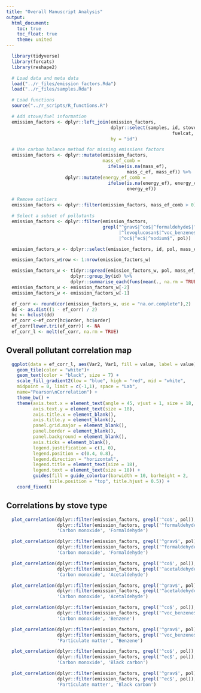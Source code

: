 ```yaml
---
title: "Overall Manuscript Analysis"
output:
  html_document:
    toc: true
    toc_float: true
    theme: united
---
```


```r
  library(tidyverse)
  library(forcats)
  library(reshape2)
```

```r
  # Load data and meta data
  load("../r_files/emission_factors.Rda")
  load("../r_files/samples.Rda")
```

```r
  # Load functions
  source("../r_scripts/R_functions.R")
```

```r
  # Add stove/fuel information
  emission_factors <- dplyr::left_join(emission_factors, 
                                       dplyr::select(samples, id, stove, fuel,
                                                              fuelcat, stovecat),
                                       by = "id")
```

```r
  # Use carbon balance method for missing emissions factors
  emission_factors <- dplyr::mutate(emission_factors, 
                                    mass_ef_comb = 
                                      ifelse(is.na(mass_ef),
                                             mass_c_ef, mass_ef)) %>%
                      dplyr::mutate(energy_ef_comb =
                                      ifelse(is.na(energy_ef), energy_c_ef,
                                             energy_ef))
```

```r
  # Remove outliers
  emission_factors <- dplyr::filter(emission_factors, mass_ef_comb > 0)
```

```r
  # Select a subset of pollutants
  emission_factors <- dplyr::filter(emission_factors,
                                    grepl("^grav$|^co$|^formaldehyde$|^acetaldehyde$|
                                          |^levoglucosan$|^voc_benzene$|^voc_toluene$|
                                          |^oc$|^ec$|^sodium$", pol))
```

```r
  emission_factors_w <- dplyr::select(emission_factors, id, pol, mass_ef_comb)

  emission_factors_w$row <- 1:nrow(emission_factors_w)

  emission_factors_w <- tidyr::spread(emission_factors_w, pol, mass_ef_comb) %>%
                        dplyr::group_by(id) %>%
                        dplyr::summarise_each(funs(mean(., na.rm = TRUE)))
  emission_factors_w <- emission_factors_w[-2]
  emission_factors_w <- emission_factors_w[-1]
```

```r
  ef_corr <- round(cor(emission_factors_w, use = "na.or.complete"),2)
  dd <- as.dist((1 - ef_corr) / 2)
  hc <- hclust(dd)
  ef_corr <-ef_corr[hc$order, hc$order]
  ef_corr[lower.tri(ef_corr)] <- NA
  ef_corr_l <- melt(ef_corr, na.rm = TRUE)
```

## Overall pollutant correlation map

```r
  ggplot(data = ef_corr_l, aes(Var2, Var1, fill = value, label = value))+
    geom_tile(color = "white")+
    geom_text(color = "black", size = 7) +
    scale_fill_gradient2(low = "blue", high = "red", mid = "white", 
    midpoint = 0, limit = c(-1,1), space = "Lab", 
    name="Pearson\nCorrelation") +
    theme_bw() + 
    theme(axis.text.x = element_text(angle = 45, vjust = 1, size = 18, hjust = 1),
          axis.text.y = element_text(size = 18),
          axis.title.x = element_blank(),
          axis.title.y = element_blank(),
          panel.grid.major = element_blank(),
          panel.border = element_blank(),
          panel.background = element_blank(),
          axis.ticks = element_blank(),
          legend.justification = c(1, 0),
          legend.position = c(0.4, 0.8),
          legend.direction = "horizontal", 
          legend.title = element_text(size = 18),
          legend.text = element_text(size = 18)) +
          guides(fill = guide_colorbar(barwidth = 10, barheight = 2,
                title.position = "top", title.hjust = 0.5)) +
    coord_fixed()
```

## Correlations by stove type

```r
  plot_correlation(dplyr::filter(emission_factors, grepl('^co$', pol)),
                   dplyr::filter(emission_factors, grepl('^formaldehyde$', pol)), 
                   'Carbon monoxide', 'Formaldehyde')
```

```r
  plot_correlation(dplyr::filter(emission_factors, grepl('^grav$', pol)),
                   dplyr::filter(emission_factors, grepl('^formaldehyde$', pol)), 
                   'Carbon monoxide', 'Formaldehyde')
```

```r
  plot_correlation(dplyr::filter(emission_factors, grepl('^co$', pol)),
                   dplyr::filter(emission_factors, grepl('^acetaldehyde$', pol)), 
                   'Carbon monoxide', 'Acetaldehyde')
```

```r
  plot_correlation(dplyr::filter(emission_factors, grepl('^grav$', pol)),
                   dplyr::filter(emission_factors, grepl('^acetaldehyde$', pol)), 
                   'Carbon monoxide', 'Acetaldehyde')
```

```r
  plot_correlation(dplyr::filter(emission_factors, grepl('^co$', pol)),
                   dplyr::filter(emission_factors, grepl('^voc_benzene$', pol)), 
                   'Carbon monoxide', 'Benzene')
```

```r
  plot_correlation(dplyr::filter(emission_factors, grepl('^grav$', pol)),
                   dplyr::filter(emission_factors, grepl('^voc_benzene$', pol)), 
                   'Particulate matter', 'Benzene')
```

```r
  plot_correlation(dplyr::filter(emission_factors, grepl('^co$', pol)),
                   dplyr::filter(emission_factors, grepl('^ec$', pol)), 
                   'Carbon monoxide', 'Black carbon')
```

```r
  plot_correlation(dplyr::filter(emission_factors, grepl('^grav$', pol)),
                   dplyr::filter(emission_factors, grepl('^ec$', pol)), 
                   'Particulate matter', 'Black carbon')
```
